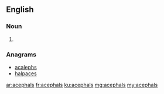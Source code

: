 ==English==

===Noun===
{{head|en}}

# {{plural of|acephal}}

===Anagrams===
* [[acalephs#English|acalephs]]
* [[halpaces#English|halpaces]]

[[ar:acephals]]
[[fr:acephals]]
[[ku:acephals]]
[[mg:acephals]]
[[my:acephals]]